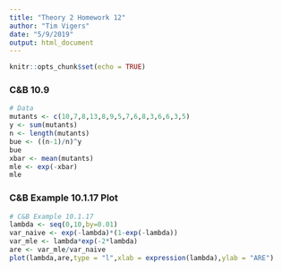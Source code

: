 ```yaml
---
title: "Theory 2 Homework 12"
author: "Tim Vigers"
date: "5/9/2019"
output: html_document
---
```


```r
knitr::opts_chunk$set(echo = TRUE)
```

### C&B 10.9

```r
# Data
mutants <- c(10,7,8,13,8,9,5,7,6,8,3,6,6,3,5)
y <- sum(mutants)
n <- length(mutants)
bue <- ((n-1)/n)^y
bue
xbar <- mean(mutants)
mle <- exp(-xbar)
mle
```

### C&B Example 10.1.17 Plot

```r
# C&B Example 10.1.17
lambda <- seq(0,10,by=0.01)
var_naive <- exp(-lambda)*(1-exp(-lambda))
var_mle <- lambda*exp(-2*lambda)
are <- var_mle/var_naive
plot(lambda,are,type = "l",xlab = expression(lambda),ylab = "ARE")
```